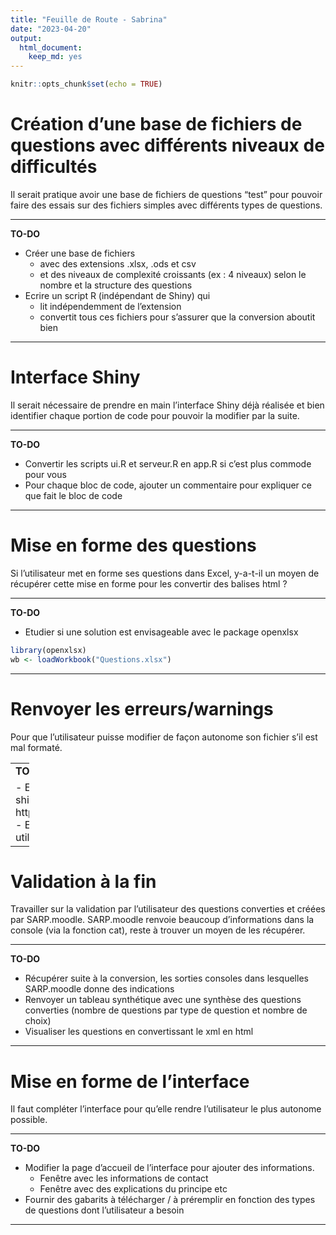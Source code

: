 ```yaml
---
title: "Feuille de Route - Sabrina"
date: "2023-04-20"
output:
  html_document:
    keep_md: yes
---
```


```r
knitr::opts_chunk$set(echo = TRUE)
```

<!-- ----------------------------------------------------------------------------------------------------------------------------------------------------------------------------------------------------------------------------------------------------------------------------------- -->

# Création d'une base de fichiers de questions avec différents niveaux de difficultés

Il serait pratique avoir une base de fichiers de questions "test" pour pouvoir faire des essais sur des fichiers simples avec différents types de questions.

---

**TO-DO**

- Créer une base de fichiers 
  - avec des extensions .xlsx, .ods et csv
  - et des niveaux de complexité croissants (ex : 4 niveaux) selon le nombre et la structure des questions
- Ecrire un script R (indépendant de Shiny) qui
  - lit indépendemment de l'extension
  - convertit tous ces fichiers pour s'assurer que la conversion aboutit bien

---


<!-- ----------------------------------------------------------------------------------------------------------------------------------------------------------------------------------------------------------------------------------------------------------------------------------- -->


# Interface Shiny

Il serait nécessaire de prendre en main l'interface Shiny déjà réalisée et bien identifier chaque portion de code pour pouvoir la modifier par la suite.

---

**TO-DO**

- Convertir les scripts ui.R et serveur.R en app.R si c'est plus commode pour vous
- Pour chaque bloc de code, ajouter un commentaire pour expliquer ce que fait le bloc de code

---

<!-- ----------------------------------------------------------------------------------------------------------------------------------------------------------------------------------------------------------------------------------------------------------------------------------- -->


# Mise en forme des questions

Si l'utilisateur met en forme ses questions dans Excel, y-a-t-il un moyen de récupérer cette mise en forme pour les convertir des balises html ?

---

**TO-DO**

- Etudier si une solution est envisageable avec le package openxlsx
```r
library(openxlsx)
wb <- loadWorkbook("Questions.xlsx")
```


---


<!-- ----------------------------------------------------------------------------------------------------------------------------------------------------------------------------------------------------------------------------------------------------------------------------------- -->

# Renvoyer les erreurs/warnings

Pour que l'utilisateur puisse modifier de façon autonome son fichier s'il est mal formaté.

---
**TO-DO**

- Explorer les possibilités du package shinyjs
https://deanattali.com/shinyjs/overview
- Exemples d'options qui peuvent être utiles lors du développement
```r
options(shiny.trace=TRUE)
options(shiny.fullstacktrace=TRUE)
```
- Idée à partir d'un excel/ods, convertir en xml à partir du tableau et à partir du csv obtenu à partir du tableau pour faire apparaitre des différences/erreurs potentielles.

---

<!-- ----------------------------------------------------------------------------------------------------------------------------------------------------------------------------------------------------------------------------------------------------------------------------------- -->


# Validation à la fin

Travailler sur la validation par l'utilisateur des questions converties et créées par SARP.moodle. 
SARP.moodle renvoie beaucoup d'informations dans la console (via la fonction cat), reste à trouver un moyen de les récupérer.

---

**TO-DO**

- Récupérer suite à la conversion, les sorties consoles dans lesquelles SARP.moodle donne des indications
- Renvoyer un tableau synthétique avec une synthèse des questions converties (nombre de questions par type de question et nombre de choix)
- Visualiser les questions en convertissant le xml en html

---


<!-- ----------------------------------------------------------------------------------------------------------------------------------------------------------------------------------------------------------------------------------------------------------------------------------- -->


# Mise en forme de l'interface

Il faut compléter l'interface pour qu'elle rendre l'utilisateur le plus autonome possible.

---

**TO-DO**

- Modifier la page d'accueil de l'interface pour ajouter des informations.
  - Fenêtre avec les informations de contact
  - Fenêtre avec des explications du principe etc
- Fournir des gabarits à télécharger / à préremplir en fonction des types de questions dont l'utilisateur a besoin

---


